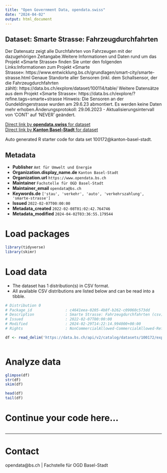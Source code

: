 ```yaml
---
title: "Open Government Data, opendata.swiss"
date: "2024-04-02"
output: html_document
---
```


## Dataset: Smarte Strasse: Fahrzeugdurchfahrten

Der Datensatz zeigt alle Durchfahrten von Fahrzeugen mit der dazugehörigen Zeitangabe.Weitere Informationen und Daten rund um das Projekt «Smarte Strasse» finden Sie unter den folgenden Links:Informationen zum Projekt «Smarte Strasse»: https://www.entwicklung.bs.ch/grundlagen/smart-city/smarte-strasse.html Genaue Standorte aller Sensoren (inkl. dem Schallsensor, der die Fahrzeugdurchfahrten zählt): https://data.bs.ch/explore/dataset/100114/table/ Weitere Datensätze aus dem Projekt «Smarte Strasse»: https://data.bs.ch/explore/?refine.tags=smarte+strasse Hinweis: Die Sensoren an der Gundeldingerstrasse wurden am 29.6.23 abmontiert. Es werden keine Daten mehr erhoben.Änderungsprotokoll: 29.06.2023 - Aktualisierungsintervall von 'CONT' auf 'NEVER' geändert.

[Direct link by **opendata.swiss** for dataset](https://opendata.swiss/de/dataset/smarte-strasse-fahrzeugdurchfahrten)<br>
[Direct link by **Kanton Basel-Stadt** for dataset](https://data.bs.ch/explore/dataset/100172/)

Auto generated R starter code for data set 100172@kanton-basel-stadt.

## Metadata

- **Publisher** `Amt für Umwelt und Energie`
- **Organization.display_name.de** `Kanton Basel-Stadt`
- **Organization.url** `https://www.opendata.bs.ch`
- **Maintainer** `Fachstelle für OGD Basel-Stadt`
- **Maintainer_email** `opendata@bs.ch`
- **Keywords.de** `['stau', 'verkehr', 'auto', 'verkehrszahlung', 'smarte-strasse']`
- **Issued** `2022-02-07T00:00:00`
- **Metadata_created** `2022-02-08T01:02:42.764746`
- **Metadata_modified** `2024-04-02T03:36:55.179544`


# Load packages

```r

library(tidyverse)
library(skimr)

```

# Load data

-   The dataset has 1 distribution(s) in CSV format.
-   All available CSV distributions are listed below and can be read into a tibble.

```r

# Distribution 0
# Package_id               : c4641eea-0205-4b8f-b262-c09060c573dd
# Description              : Smarte Strasse: Fahrzeugdurchfahrten (csv)
# Issued                   : 2022-02-07T00:00:00
# Modified                 : 2024-02-29T14:22:14.994000+00:00
# Rights                   : NonCommercialAllowed-CommercialAllowed-ReferenceRequired

df <- read_delim('https://data.bs.ch/api/v2/catalog/datasets/100172/exports/csv')



```

# Analyze data

```r

glimpse(df)
str(df)
skim(df)

head(df)
tail(df)

```

# Continue your code here...

```r

```

------------------------------------------------------------------------

# Contact

opendata@bs.ch | Fachstelle für OGD Basel-Stadt
